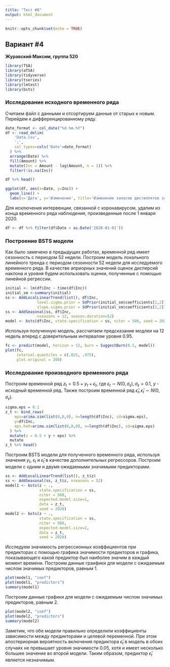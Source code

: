 ```yaml
---
title: "Тест #8"
output: html_document
---
```


```r
knitr::opts_chunk$set(echo = TRUE)
```

## Вариант #4

**Журавский Максим, группа 520**

```r
library(TSA)
library(aTSA)
library(tidyverse)
library(tseries)
library(lmtest)
library(bsts)
```

### Исследование исходного временного ряда

Считаем файл с данными и отсортируем данные от старых к новым. Перейдем к дифференцированному ряду.

```r
date_format <- col_date("%d.%m.%Y")
df <- read_delim(
    'Data.csv', 
    ';', 
    col_types=cols('Date'=date_format)
  ) %>% 
  arrange(Date) %>%
  fill(Amount) %>%
  mutate(Inc = Amount - lag(Amount, n = 1)) %>% 
  filter(!is.na(Inc))
```

```r
df %>% head()
```

```r
ggplot(df, aes(x=Date, y=Inc)) + 
  geom_line() +
  labs(x='Дата', y='Изменение', title='Изменение запасов дистиллятов за неделю по данным EIA, млн. барр.')
```

Для исключения интервенции, связанной с коронавирусом, удалим из конца временного ряда наблюдения, произведенные после 1 января 2020.

```r
df <- df %>% filter(df$Date < as.Date('2020-01-01'))
```

### Построение BSTS модели

Как было замечено в предыдущих работах, временной ряд имеет сезонность с периодом 52 недели. Построим модель локального линейного тренда с периодом сезонности 52 недели для исследуемого временного ряда. В качестве априорных значений оценок дисперсий наклона и уровня будем использовать оценки, полученные с помощью линейной регрессии.
```r
initial <- lm(df$Inc ~ time(df$Inc))
initial_sm <-summary(initial)
ss <- AddLocalLinearTrend(list(), df$Inc,
              level.sigma.prior = SdPrior(initial_sm$coefficients[1,2]),
              slope.sigma.prior = SdPrior(initial_sm$coefficients[2,2]))
ss <- AddSeasonal(ss, df$Inc, 
              nseasons = 12, season.duration=52)
model <- bsts(df$Inc, state.specification = ss, niter = 500, seed = 2020)
```

Используя полученную модель, рассчитаем предсказание модлеи на 12 недель вперед с доверительным интервалом уровня 0.95.
```r
fc <- predict(model, horizon = 12, burn = SuggestBurn(0.5, model))
plot(fc,
     interval.quantiles = c(.025, .975),
     plot.original = 208)
```

### Исследование производного временного ряда

Построим временной ряд $z_t = 0.5 + y_t +\epsilon_t$, где $\epsilon_t \sim N(0, \sigma_\epsilon), \sigma_\epsilon=0.1$, $y$ - исходный временной ряд. Также построим временной ряд $\hat{\epsilon}_t, \hat{\epsilon}_t \sim N(0, \sigma_\epsilon)$.

```r
sigma.eps = 0.1
z_t <- bind_rows(
    eps=arima.sim(list(0,0,0), n=length(df$Inc), sd=sigma.eps), 
    y=df$Inc, 
    eps.hat=arima.sim(list(0,0,0), n=length(df$Inc), sd=sigma.eps)
  ) %>%
  mutate(z = 0.5 + y + eps) %>%
  mutate
z_t %>% head()
```

Построим BSTS модели для полученного временного ряда, используя значения $y_t$, $\epsilon_t$ и $\hat{\epsilon}_t$ в качестве дополнительных регрессоров. Построим модели с одним и двумя ожидаемыми значимыми предикторами.

```r
ss <- AddLocalLinearTrend(list(), z_t$z)
ss <- AddSeasonal(ss, z_t$z, nseasons = 52)
model1 <- bsts(z ~ ., 
               state.specification = ss, 
               niter = 500, 
               expected.model.size=1, 
               data = z_t, 
               seed = 2020)
model2 <- bsts(z ~ ., 
               state.specification = ss, 
               niter = 500, 
               expected.model.size=2, 
               data = z_t, 
               seed = 2020)
```

Исследуем значимость регрессионных коэффициентов при предикторах с помощью графика значимости предикторов и графика, показывающего какой предиктор был наиболее значим в каждый момент времени. Построим данные граифики для  модели с ожидаемым числом значимых предикторов, равным 1.
```r
plot(model1, "coef")
plot(model1, "predictors")
summary(model1)
```

Построим данные графики для модели с ожидаемым числом значимых предикторов, равным 2.
```r
plot(model2, "coef")
plot(model2, "predictors")
summary(model2)
```

Заметим, что обе модели правильно определили коэффициенты зависимости между предикторами и целевой переменной. При этом апостериорная вероятность включения предиктора $\hat{\epsilon}_t$ в модель в обоих случаях не превышает уровня значимости 0.05, хотя и имеет несколько большее значение во второй модели. Таким образом, предиктор $\hat{\epsilon}_t$ является незначимым.